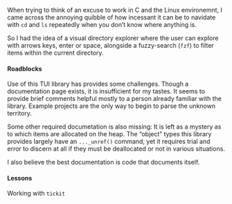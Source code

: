 

::::::{.grid}
:::{.g-col-10 .g-start-2}

When trying to think of an excuse to work in C and the Linux environemnt, I came across the 
annoying quibble of how incessant it can be to navidate with `cd` and `ls` repeatedly when you 
don't know where anything is. 

So I had the idea of a visual directory explorer where the user can explore with arrows keys, enter or space, alongside a fuzzy-search (`fzf`) to filter items within the current directory. 

:::
::::::

#### Roadblocks

::::::{.grid}
:::{.g-col-8 .g-start-3}

Use of this TUI library has provides some challenges. 
Though a documentation page exists, it is insufficient for my tastes. 
It seems to provide brief comments helpful mostly to a person already familiar with the library.
Example projects are the only way to begin to parse the unknown territory. 

Some other required documetation is also missing: It is left as a mystery as to which items are allocated on the heap. The "object" types this library provides largely have an `..._unref()` command, yet it requires trial and error to discern at all if they must be deallocated or not in various situations. 

I also believe the best documentation is code that documents itself.

:::
::::::

#### Lessons

Working with `tickit`